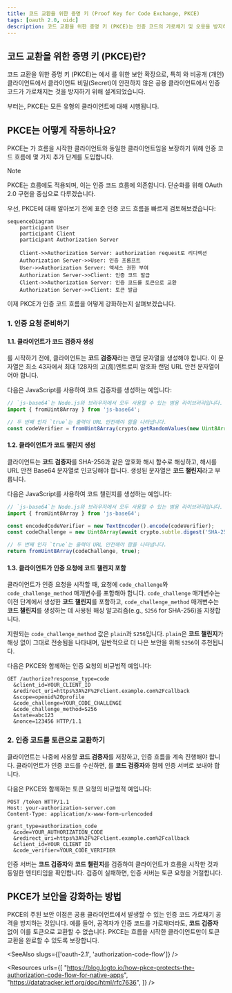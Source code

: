 ```yaml
---
title: 코드 교환을 위한 증명 키 (Proof Key for Code Exchange, PKCE)
tags: [oauth 2.0, oidc]
description: 코드 교환을 위한 증명 키 (PKCE)는 인증 코드의 가로채기 및 오용을 방지하는 OAuth 2.0의 보안 확장입니다. OAuth 2.1에서는 모든 유형의 클라이언트에 대해 시행됩니다.
---
```


## 코드 교환을 위한 증명 키 (PKCE)란?

코드 교환을 위한 증명 키 (PKCE)는 <Ref slug="oauth-2.0" />에서 <Ref slug="authorization-code-flow" />를 위한 보안 확장으로, 특히 <Ref slug="client" headingId="public-clients" />와 <Ref slug="client" headingId="confidential-clients">비공개 (개인) 클라이언트</Ref>에서 클라이언트 비밀(Secret)이 안전하지 않은 공용 클라이언트에서 인증 코드가 가로채지는 것을 방지하기 위해 설계되었습니다.

<Ref slug="oauth-2.1" />부터는, PKCE는 모든 유형의 클라이언트에 대해 시행됩니다.

## PKCE는 어떻게 작동하나요?

PKCE는 <Ref slug="client" />가 흐름을 시작한 클라이언트와 동일한 클라이언트임을 보장하기 위해 인증 코드 흐름에 몇 가지 추가 단계를 도입합니다.

> [!Note]
> PKCE는 <Ref slug="openid-connect" /> 흐름에도 적용되며, 이는 인증 코드 흐름에 의존합니다. 단순화를 위해 OAuth 2.0 구현을 중심으로 다루겠습니다.

우선, PKCE에 대해 알아보기 전에 표준 인증 코드 흐름을 빠르게 검토해보겠습니다:

```mermaid
sequenceDiagram
    participant User
    participant Client
    participant Authorization Server

    Client->>Authorization Server: authorization request로 리디렉션
    Authorization Server->>User: 인증 프롬프트
    User->>Authorization Server: 액세스 권한 부여
    Authorization Server->>Client: 인증 코드 발급
    Client->>Authorization Server: 인증 코드를 토큰으로 교환
    Authorization Server->>Client: 토큰 발급
```

이제 PKCE가 인증 코드 흐름을 어떻게 강화하는지 살펴보겠습니다.

### 1. 인증 요청 준비하기

#### 1.1. 클라이언트가 코드 검증자 생성

<Ref slug="authorization-request" />를 시작하기 전에, 클라이언트는 **코드 검증자**라는 랜덤 문자열을 생성해야 합니다. 이 문자열은 최소 43자에서 최대 128자의 고(高)엔트로피 암호화 랜덤 URL 안전 문자열이어야 합니다.
  
다음은 JavaScript를 사용하여 코드 검증자를 생성하는 예입니다:

```javascript
// `js-base64`는 Node.js와 브라우저에서 모두 사용할 수 있는 범용 라이브러리입니다.
import { fromUint8Array } from 'js-base64';

// 두 번째 인자 `true`는 출력이 URL 안전해야 함을 나타냅니다.
const codeVerifier = fromUint8Array(crypto.getRandomValues(new Uint8Array(64)), true);
```

#### 1.2. 클라이언트가 코드 챌린지 생성

클라이언트는 **코드 검증자**를 SHA-256과 같은 암호화 해시 함수로 해싱하고, 해시를 URL 안전 Base64 문자열로 인코딩해야 합니다. 생성된 문자열은 **코드 챌린지**라고 부릅니다.

다음은 JavaScript를 사용하여 코드 챌린지를 생성하는 예입니다:

```javascript
// `js-base64`는 Node.js와 브라우저에서 모두 사용할 수 있는 범용 라이브러리입니다.
import { fromUint8Array } from 'js-base64';

const encodedCodeVerifier = new TextEncoder().encode(codeVerifier);
const codeChallenge = new Uint8Array(await crypto.subtle.digest('SHA-256', encodedCodeVerifier));

// 두 번째 인자 `true`는 출력이 URL 안전해야 함을 나타냅니다.
return fromUint8Array(codeChallenge, true);
```

#### 1.3. 클라이언트가 인증 요청에 코드 챌린지 포함

클라이언트가 인증 요청을 시작할 때, 요청에 `code_challenge`와 `code_challenge_method` 매개변수를 포함해야 합니다. `code_challenge` 매개변수는 이전 단계에서 생성한 **코드 챌린지**를 포함하고, `code_challenge_method` 매개변수는 **코드 챌린지**를 생성하는 데 사용된 해싱 알고리즘(e.g., `S256` for SHA-256)을 지정합니다.

지원되는 `code_challenge_method` 값은 `plain`과 `S256`입니다. `plain`은 **코드 챌린지**가 해싱 없이 그대로 전송됨을 나타내며, 일반적으로 더 나은 보안을 위해 `S256`이 추천됩니다.

다음은 PKCE와 함께하는 인증 요청의 비규범적 예입니다:

```http
GET /authorize?response_type=code
  &client_id=YOUR_CLIENT_ID
  &redirect_uri=https%3A%2F%2Fclient.example.com%2Fcallback
  &scope=openid%20profile
  &code_challenge=YOUR_CODE_CHALLENGE
  &code_challenge_method=S256
  &state=abc123
  &nonce=123456 HTTP/1.1
```

### 2. 인증 코드를 토큰으로 교환하기

클라이언트는 나중에 사용할 **코드 검증자**를 저장하고, 인증 흐름을 계속 진행해야 합니다. 클라이언트가 인증 코드를 수신하면, <Ref slug="token-request" />를 **코드 검증자**와 함께 인증 서버로 보내야 합니다.

다음은 PKCE와 함께하는 토큰 요청의 비규범적 예입니다:

```http
POST /token HTTP/1.1
Host: your-authorization-server.com
Content-Type: application/x-www-form-urlencoded

grant_type=authorization_code
  &code=YOUR_AUTHORIZATION_CODE
  &redirect_uri=https%3A%2F%2Fclient.example.com%2Fcallback
  &client_id=YOUR_CLIENT_ID
  &code_verifier=YOUR_CODE_VERIFIER
```

인증 서버는 **코드 검증자**와 **코드 챌린지**를 검증하여 클라이언트가 흐름을 시작한 것과 동일한 엔티티임을 확인합니다. 검증이 실패하면, 인증 서버는 토큰 요청을 거절합니다.

## PKCE가 보안을 강화하는 방법

PKCE의 주된 보안 이점은 공용 클라이언트에서 발생할 수 있는 인증 코드 가로채기 공격을 방지하는 것입니다. 예를 들어, 공격자가 인증 코드를 가로채더라도, **코드 검증자** 없이 이를 토큰으로 교환할 수 없습니다. PKCE는 흐름을 시작한 클라이언트만이 토큰 교환을 완료할 수 있도록 보장합니다.

<SeeAlso slugs={['oauth-2.1', 'authorization-code-flow']} />

<Resources
  urls={[
    "https://blog.logto.io/how-pkce-protects-the-authorization-code-flow-for-native-apps",
    "https://datatracker.ietf.org/doc/html/rfc7636",
  ]}
/>
